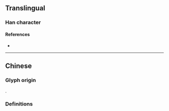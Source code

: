 {{also|媽}}
{{character info}}
==Translingual==
{{stroke order|stroke=6}}

===Han character===
{{Han char|rn=38|rad=女|as=03|sn=6|four=47427|canj=VNVM|ids=⿰女马}}

====References====
* {{Han ref|kx=0256.041|hdz=21029.050|uh=5988|ud=22920}}

----

==Chinese==

===Glyph origin===
{{Han simp|媽|f=馬|t=马}}.

===Definitions===
{{zh-see|媽}}